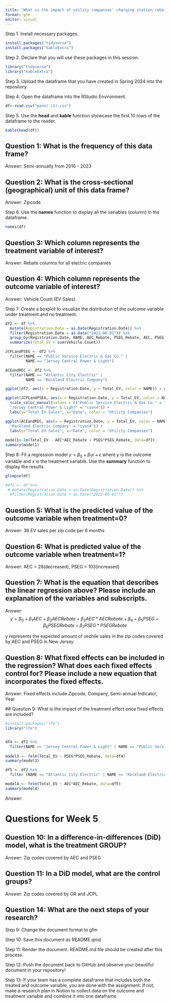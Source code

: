 ```yaml
---
title: "What is the impact of utility companies' charging station rebates on EV adoption in Maryland?"
format: gfm
editor: visual
---
```


Step 1. Install necessary packages.

```r
install.packages("tidyverse")
install.packages("kableExtra")
```

Step 2. Declare that you will use these packages in this session.

```r
library("tidyverse")
library("kableExtra")
```

Step 3. Upload the dataframe that you have created in Spring 2024 into the repository.

Step 4. Open the dataframe into the RStudio Environment.

```r
df<-read.csv("panel (1).csv")
```

Step 5. Use the **head** and **kable** function showcase the first 10 rows of the dataframe to the reader.

```r
kable(head(df))
```

## Question 1: What is the frequency of this data frame?

Answer: Semi-annually from 2016 - 2023

## Question 2: What is the cross-sectional (geographical) unit of this data frame?

Answer: Zipcode

Step 6. Use the **names** function to display all the variables (column) in the dataframe.

```r
names(df)

```

## Question 3: Which column represents the treatment variable of interest?

Answer: Rebate columns for all electric companies

## Question 4: Which column represents the outcome variable of interest?

Answer: Vehicle.Count (EV Sales)

Step 7: Create a boxplot to visualize the distribution of the outcome variable under treatment and no treatment.

```r
df2 <- df %>%
  mutate(Registration.Date = as.Date(Registration.Date)) %>%
  filter(Registration.Date < as.Date("2022-06-01")) %>%
  group_by(Registration.Date, NAME, AEC_Rebate, PSEG_Rebate, AEC, PSEG) %>%
  summarize(Total_EV = sum(Vehicle.Count))

JCPLandPSEG <- df2 %>%
  filter(NAME == "Public Service Electric & Gas Co." |
         NAME == "Jersey Central Power & Light")

ACEandREC <- df2 %>%
  filter(NAME == "Atlantic City Electric" | 
         NAME == "Rockland Electric Company")

ggplot(df2, aes(x = Registration.Date, y = Total_EV, color = NAME)) + geom_line()

ggplot(JCPLandPSEG, aes(x = Registration.Date, y = Total_EV, color = NAME)) + geom_line() + geom_vline(xintercept = as.Date("2021-06-15"), linetype = "dashed") + theme(legend.position = c(0.3, 0.8)) + 
  scale_color_manual(values = c("Public Service Electric & Gas Co." = "purple", 
  "Jersey Central Power & Light" = "cyan4")) +
  labs(y="Total EV Sales", x="Date", color = "Utility Companies")

ggplot(ACEandREC, aes(x = Registration.Date, y = Total_EV, color = NAME)) + geom_line() + geom_vline(xintercept = as.Date("2021-02-01"), linetype = "dashed") + theme(legend.position = c(0.3, 0.8)) + scale_color_manual(values = c("Atlantic City Electric" = "purple", 
  "Rockland Electric Company" = "cyan4")) +
  labs(y="Total EV Sales", x="Date", color = "Utility Companies")
 
model1<-lm(Total_EV ~ AEC*AEC_Rebate + PSEG*PSEG_Rebate, data=df2)
summary(model1)
```

Step 8: Fit a regression model $y=\beta_0 + \beta_1 x + \epsilon$ where $y$ is the outcome variable and $x$ is the treatment variable. Use the **summary** function to display the results.

```r

glimpse(df)

#df2 <- df %>%
 # mutate(Registration.Date = as.Date(Registration.Date)) %>%
  #filter(Registration.Date < as.Date("2022-06-01")) 

```

## Question 5: What is the predicted value of the outcome variable when treatment=0?

Answer: 36 EV sales per zip code per 6 months

## Question 6: What is predicted value of the outcome variable when treatment=1?

Answer: AEC = 28(decreased), PSEG = 103(increased)

## Question 7: What is the equation that describes the linear regression above? Please include an explanation of the variables and subscripts.

Answer: $$
y = \beta_0 + \beta_1 AEC + \beta_2 AECRebate + \beta_3 AEC*AECRebate + \beta_4  + \beta_5 PSEG + \beta_6 PSEGRebate + \beta_7 PSEG*PSEGRebate
$$

y represents the expected amount of vechile sales in the zip codes covered by AEC and PSEG in New Jersey

## Question 8: What fixed effects can be included in the regression? What does each fixed effects control for? Please include a new equation that incorporates the fixed effects.

Answer: Fixed effects include Zipcode, Company, Semi-annual Indicator, Year

\## Question 9: What is the impact of the treatment effect once fixed effects are included?

```r
#install.packages("lfe")
library("lfe")


df4 <- df2 %>%
  filter(NAME == "Jersey Central Power & Light" | NAME == "Public Service Electric & Gas Co.")
  
model3 <- felm(Total_EV ~ PSEG*PSEG_Rebate, data=df4)
summary(model3)

df5 <- df2 %>%
  filter (NAME == "Atlantic City Electric" | NAME == "Rockland Electric Company")

model4 <- felm(Total_EV ~ AEC*AEC_Rebate, data=df5)
summary(model4)

```

Answer:

# Questions for Week 5

## Question 10: In a difference-in-differences (DiD) model, what is the treatment GROUP?

Answer: Zip codes covered by AEC and PSEG

## Question 11: In a DiD model, what are the control groups?

Answer: Zip codes covered by OR and JCPL

## Question 14: What are the next steps of your research?

Step 9: Change the document format to gfm

Step 10: Save this document as README.qmd

Step 11: Render the document. README.md file should be created after this process.

Step 12: Push the document back to GitHub and observe your beautiful document in your repository!

Step 13: If your team has a complete dataframe that includes both the treated and outcome variable, you are done with the assignment. If not, make a research plan in Notion to collect data on the outcome and treatment variable and combine it into one dataframe.

